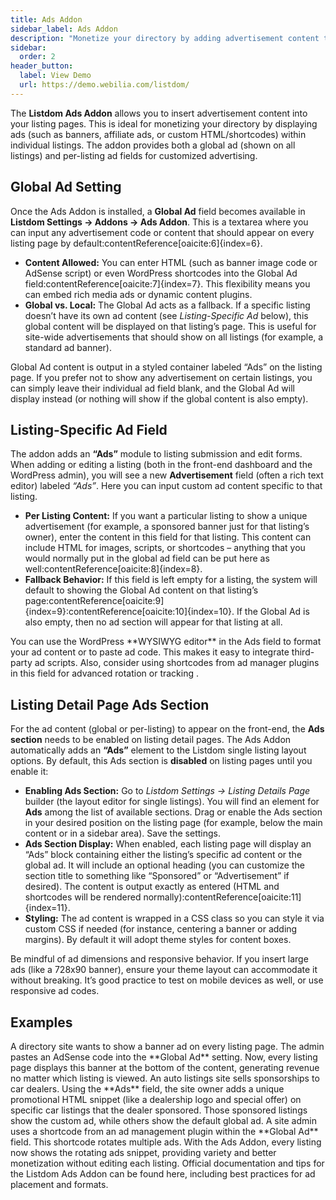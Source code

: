 ```yaml
---
title: Ads Addon
sidebar_label: Ads Addon
description: "Monetize your directory by adding advertisement content to listing pages, with global or per-listing ad options."
sidebar:
  order: 2
header_button:
  label: View Demo
  url: https://demo.webilia.com/listdom/
---
```



The **Listdom Ads Addon** allows you to insert advertisement content into your listing pages. This is ideal for monetizing your directory by displaying ads (such as banners, affiliate ads, or custom HTML/shortcodes) within individual listings. The addon provides both a global ad (shown on all listings) and per-listing ad fields for customized advertising.

## Global Ad Setting

Once the Ads Addon is installed, a **Global Ad** field becomes available in **Listdom Settings → Addons → Ads Addon**. This is a textarea where you can input any advertisement code or content that should appear on every listing page by default:contentReference[oaicite:6]{index=6}.

- **Content Allowed:** You can enter HTML (such as banner image code or AdSense script) or even WordPress shortcodes into the Global Ad field:contentReference[oaicite:7]{index=7}. This flexibility means you can embed rich media ads or dynamic content plugins.  
- **Global vs. Local:** The Global Ad acts as a fallback. If a specific listing doesn’t have its own ad content (see *Listing-Specific Ad* below), this global content will be displayed on that listing’s page. This is useful for site-wide advertisements that should show on all listings (for example, a standard ad banner).

<Aside type="note">Global Ad content is output in a styled container labeled “Ads” on the listing page. If you prefer not to show any advertisement on certain listings, you can simply leave their individual ad field blank, and the Global Ad will display instead (or nothing will show if the global content is also empty).</Aside>

## Listing-Specific Ad Field

The addon adds an **“Ads”** module to listing submission and edit forms. When adding or editing a listing (both in the front-end dashboard and the WordPress admin), you will see a new **Advertisement** field (often a rich text editor) labeled *“Ads”*. Here you can input custom ad content specific to that listing.

- **Per Listing Content:** If you want a particular listing to show a unique advertisement (for example, a sponsored banner just for that listing’s owner), enter the content in this field for that listing. This content can include HTML for images, scripts, or shortcodes – anything that you would normally put in the global ad field can be put here as well:contentReference[oaicite:8]{index=8}.
- **Fallback Behavior:** If this field is left empty for a listing, the system will default to showing the Global Ad content on that listing’s page:contentReference[oaicite:9]{index=9}:contentReference[oaicite:10]{index=10}. If the Global Ad is also empty, then no ad section will appear for that listing at all.

<Aside type="tip">You can use the WordPress **WYSIWYG editor** in the Ads field to format your ad content or to paste ad code. This makes it easy to integrate third-party ad scripts. Also, consider using shortcodes from ad manager plugins in this field for advanced rotation or tracking <Badge text="Tip" />.</Aside>

## Listing Detail Page Ads Section

For the ad content (global or per-listing) to appear on the front-end, the **Ads section** needs to be enabled on listing detail pages. The Ads Addon automatically adds an **“Ads”** element to the Listdom single listing layout options. By default, this Ads section is **disabled** on listing pages until you enable it:

- **Enabling Ads Section:** Go to *Listdom Settings → Listing Details Page* builder (the layout editor for single listings). You will find an element for **Ads** among the list of available sections. Drag or enable the Ads section in your desired position on the listing page (for example, below the main content or in a sidebar area). Save the settings.
- **Ads Section Display:** When enabled, each listing page will display an “Ads” block containing either the listing’s specific ad content or the global ad. It will include an optional heading (you can customize the section title to something like “Sponsored” or “Advertisement” if desired). The content is output exactly as entered (HTML and shortcodes will be rendered normally):contentReference[oaicite:11]{index=11}.
- **Styling:** The ad content is wrapped in a CSS class so you can style it via custom CSS if needed (for instance, centering a banner or adding margins). By default it will adopt theme styles for content boxes.

<Aside type="caution">Be mindful of ad dimensions and responsive behavior. If you insert large ads (like a 728x90 banner), ensure your theme layout can accommodate it without breaking. It’s good practice to test on mobile devices as well, or use responsive ad codes.</Aside>

## Examples

<CardGrid>
  <Card title="Global Banner on All Listings">
    A directory site wants to show a banner ad on every listing page. The admin pastes an AdSense code into the **Global Ad** setting. Now, every listing page displays this banner at the bottom of the content, generating revenue no matter which listing is viewed.
  </Card>
  <Card title="Per-Listing Sponsored Ads">
    An auto listings site sells sponsorships to car dealers. Using the **Ads** field, the site owner adds a unique promotional HTML snippet (like a dealership logo and special offer) on specific car listings that the dealer sponsored. Those sponsored listings show the custom ad, while others show the default global ad.
  </Card>
  <Card title="Ad Manager Integration">
    A site admin uses a shortcode from an ad management plugin within the **Global Ad** field. <Badge text="Tip" /> This shortcode rotates multiple ads. With the Ads Addon, every listing now shows the rotating ads snippet, providing variety and better monetization without editing each listing.
  </Card>
</CardGrid>

<LinkCard href="https://listdom.net/products/listdom-ads-addon" title="Listdom Ads Addon Info">
  Official documentation and tips for the Listdom Ads Addon can be found here, including best practices for ad placement and formats.
</LinkCard>
